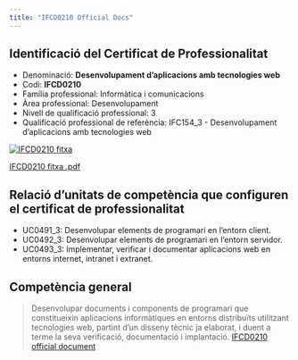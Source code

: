 ```yaml
---
title: "IFCD0210 Official Docs"
---
```


## Identificació del Certificat de Professionalitat
- Denominació: **Desenvolupament d'aplicacions amb tecnologies web**
- Codi: **IFCD0210**
- Família professional: Informàtica i comunicacions
- Àrea professional: Desenvolupament
- Nivell de qualificació professional: 3
- Qualificació professional de referència: IFC154_3 - Desenvolupament d'aplicacions amb tecnologies web


[![IFCD0210 fitxa](/images/ifcd0210/ifcd0210_ftixa.png)](/ifcd0210/IFCD0210_ficha.pdf){#ifcd0210-fitxa}

[IFCD0210 fitxa .pdf](/ifcd0210/IFCD0210_ficha.pdf)

## Relació d'unitats de competència que configuren el certificat de professionalitat
- UC0491_3: Desenvolupar elements de programari en l'entorn client.
- UC0492_3: Desenvolupar elements de programari en l'entorn servidor.
- UC0493_3: Implementar, verificar i documentar aplicacions web en entorns internet,
intranet i extranet.

## Competència general
> Desenvolupar documents i components de programari que constitueixin aplicacions informàtiques en entorns distribuïts utilitzant tecnologies web, partint d'un disseny tècnic ja elaborat, i duent a terme la seva verificació, documentació i implantació. [IFCD0210 official document](https://serveiocupacio.gencat.cat/web/.content/20_millorar-el-perfil/programes-formatius/ca/IFCD0210-cat.pdf)